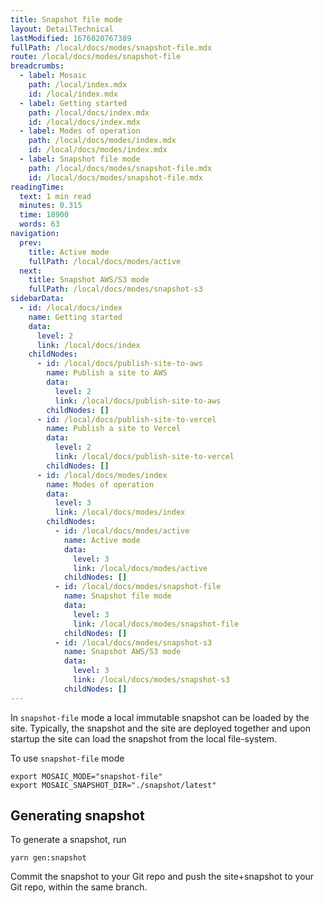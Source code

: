 ```yaml
---
title: Snapshot file mode
layout: DetailTechnical
lastModified: 1676020767389
fullPath: /local/docs/modes/snapshot-file.mdx
route: /local/docs/modes/snapshot-file
breadcrumbs:
  - label: Mosaic
    path: /local/index.mdx
    id: /local/index.mdx
  - label: Getting started
    path: /local/docs/index.mdx
    id: /local/docs/index.mdx
  - label: Modes of operation
    path: /local/docs/modes/index.mdx
    id: /local/docs/modes/index.mdx
  - label: Snapshot file mode
    path: /local/docs/modes/snapshot-file.mdx
    id: /local/docs/modes/snapshot-file.mdx
readingTime:
  text: 1 min read
  minutes: 0.315
  time: 18900
  words: 63
navigation:
  prev:
    title: Active mode
    fullPath: /local/docs/modes/active
  next:
    title: Snapshot AWS/S3 mode
    fullPath: /local/docs/modes/snapshot-s3
sidebarData:
  - id: /local/docs/index
    name: Getting started
    data:
      level: 2
      link: /local/docs/index
    childNodes:
      - id: /local/docs/publish-site-to-aws
        name: Publish a site to AWS
        data:
          level: 2
          link: /local/docs/publish-site-to-aws
        childNodes: []
      - id: /local/docs/publish-site-to-vercel
        name: Publish a site to Vercel
        data:
          level: 2
          link: /local/docs/publish-site-to-vercel
        childNodes: []
      - id: /local/docs/modes/index
        name: Modes of operation
        data:
          level: 3
          link: /local/docs/modes/index
        childNodes:
          - id: /local/docs/modes/active
            name: Active mode
            data:
              level: 3
              link: /local/docs/modes/active
            childNodes: []
          - id: /local/docs/modes/snapshot-file
            name: Snapshot file mode
            data:
              level: 3
              link: /local/docs/modes/snapshot-file
            childNodes: []
          - id: /local/docs/modes/snapshot-s3
            name: Snapshot AWS/S3 mode
            data:
              level: 3
              link: /local/docs/modes/snapshot-s3
            childNodes: []
---
```


In `snapshot-file` mode a local immutable snapshot can be loaded by the site. Typically, the snapshot and the site are
deployed together and upon startup the site can load the snapshot from the local file-system.

To use `snapshot-file` mode

```
export MOSAIC_MODE="snapshot-file"
export MOSAIC_SNAPSHOT_DIR="./snapshot/latest"
```

## Generating snapshot

To generate a snapshot, run

```
yarn gen:snapshot
```

Commit the snapshot to your Git repo and push the site+snapshot to your Git repo, within the same branch.
